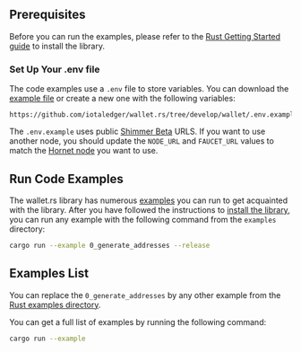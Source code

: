 ## Prerequisites

Before you can run the examples, please refer to the [Rust Getting Started guide](./../../../getting_started/rust.mdx) to install
the library.

### Set Up Your .env file

The code examples use a `.env` file to store variables. You can download
the [example file](https://github.com/iotaledger/wallet.rs/blob/develop/wallet/.env.example) or create a new one with
the following variables:

```dotenv reference
https://github.com/iotaledger/wallet.rs/tree/develop/wallet/.env.example
```

The `.env.example` uses public [Shimmer Beta](/build/networks-endpoints#public-testnet/)
URLS. If you want to use another node, you should update the `NODE_URL` and `FAUCET_URL` values to match the
[Hornet node](#hornet-node) you want to use.

## Run Code Examples

The wallet.rs library has numerous [examples](https://github.com/iotaledger/wallet.rs/tree/develop/wallet/examples)
you can run to get acquainted with the library. After you have followed the instructions to
[install the library](./../../../getting_started/rust.mdx#install-the-library), you can run any example with the following
command from the `examples` directory:

```bash
cargo run --example 0_generate_addresses --release
```

## Examples List

You can replace the `0_generate_addresses` by any other example from
the [Rust examples directory](https://github.com/iotaledger/wallet.rs/tree/develop/wallet/examples).

You can get a full list of examples by running the following command:

```bash
cargo run --example
```
